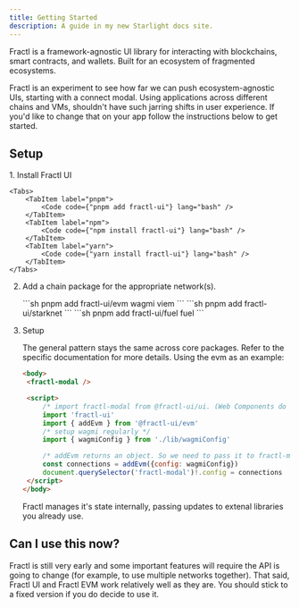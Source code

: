 ```yaml
---
title: Getting Started
description: A guide in my new Starlight docs site.
---
```



Fractl is a framework-agnostic UI library for interacting with blockchains, smart contracts, and wallets. Built for an ecosystem of fragmented ecosystems.

Fractl is an experiment to see how far we can push ecosystem-agnostic UIs, starting with a connect modal. Using applications across different chains and VMs, shouldn't have such jarring shifts in user experience. If you'd like to change that on your app follow the instructions below to get started.

## Setup

<Steps>
1. Install Fractl UI
	
	<Tabs>
		<TabItem label="pnpm">
			<Code code={"pnpm add fractl-ui"} lang="bash" />
		</TabItem>
		<TabItem label="npm">
			<Code code={"npm install fractl-ui"} lang="bash" />
		</TabItem>
		<TabItem label="yarn">
			<Code code={"yarn install fractl-ui"} lang="bash" />
		</TabItem>
	</Tabs>
	
2. Add a chain package for the appropriate network(s).

    <Tabs>
    	<TabItem label="EVMs">
    		```sh
    		pnpm add fractl-ui/evm wagmi viem
    		```
    	 </TabItem>
    	<TabItem label="Starknet">
    		```sh
    		pnpm add fractl-ui/starknet
    		```
    	</TabItem>
    	<TabItem label="Fuel">
    		```sh
    		pnpm add fractl-ui/fuel fuel
    		```
    	</TabItem>
    </Tabs>

3. Setup

   The general pattern stays the same across core packages. Refer to the specific documentation for more details. Using the evm as an example:

   ```html
   <body>
   	<fractl-modal />

   	<script>
   		/* import fractl-modal from @fractl-ui/ui. (Web Components do not need named imports) */
   		import 'fractl-ui'
   		import { addEvm } from '@fractl-ui/evm'
   		/* setup wagmi regularly */
   		import { wagmiConfig } from './lib/wagmiConfig'

   		/* addEvm returns an object. So we need to pass it to fractl-modal using javascript */
   		const connections = addEvm({config: wagmiConfig})
   		document.querySelector('fractl-modal')!.config = connections
   	</script>
   </body>
   ```

   Fractl manages it's state internally, passing updates to extenal libraries you already&nbsp;use.

</Steps>

## Can I use this now?

Fractl is still very early and some important features will require the API is going to change (for example, to use multiple networks together). That said, Fractl UI and Fractl EVM work relatively well as they are. You should stick to a fixed version if you do decide to use it.
